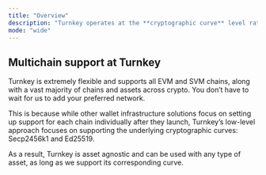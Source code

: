 ```yaml
---
title: "Overview"
description: "Turnkey operates at the **cryptographic curve** level rather that specific assets. As a result Turnkey is asset agnostic and can be used with any type of asset as long as we support the underlying curve."
mode: "wide"
---
```



## Multichain support at Turnkey

Turnkey is extremely flexible and supports all EVM and SVM chains, along with a vast majority of chains and assets across crypto. You don’t have to wait for us to add your preferred network.

This is because while other wallet infrastructure solutions focus on setting up support for each chain individually after they launch, Turnkey’s low-level approach focuses on supporting the underlying cryptographic curves: Secp2456k1 and Ed25519.

As a result, Turnkey is asset agnostic and can be used with any type of asset, as long as we support its corresponding curve.

<NetworkLinks />

